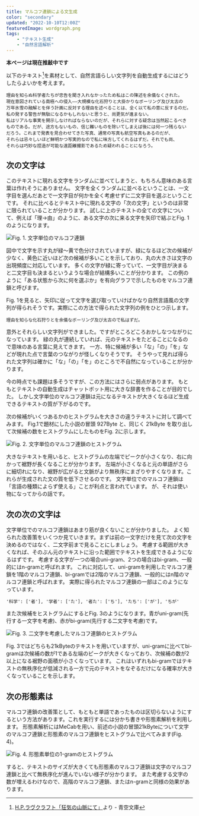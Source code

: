 ```yaml
---
title: マルコフ連鎖による文生成
color: "secondary"
updated: "2022-10-10T12:00Z"
featuredImage: wordgraph.png
tags: 
    - "テキスト生成"
    - "自然言語解析"
---
```


 **本ページは現在推敲中です**

以下のテキスト[^1]を素材として、自然言語らしい文字列を自動生成するにはどうしたらよいかを考えます。

```
理由を知らぬ科学者たちが忠告を聞き入れなかったため私はこの陳述を余儀なくされた。
現在意図されている南極への侵入――大規模な化石狩りと大掛かりなボーリング及び太古の
万年氷雪の融解とを伴う計画に反対する理由を述べることは、全く以て私の意に反するのだ。
私の発する警告が無駄になるかもしれないと思うと、尚更気が進まない。
私はリアルな事実を開示しなければならないのだが、それらに対する疑念は当然起こるべき
ものである。だが、途方もないもの、信じ難いものを除いてしまえば後には何一つ残らない
だろう。これまで発表を見合わせてきた写真、通常の写真も航空写真もあるのだが、
それらは忌々しいほど鮮明かつ写実的なので私に味方してくれるはずだ。それでも尚、
それらは巧妙な捏造が可能な遠距離撮影であるため疑われることになろう。
```
[^1]: [H.P.ラヴクラフト「狂気の山脈にて」](https://www.aozora.gr.jp/cards/001699/files/57858_59672.html)より - 青空文庫

## 次の文字は

このテキストに現れる文字をランダムに並べてしまうと、もちろん意味のある言葉は作れそうにありません。
文字を全くランダムに並べるということは、一文字目を選んだあとで一文字目が何かを全く考慮せずに二文字目を選ぶということです。
それに比べるとテキスト中に現れる文字の「次の文字」というのは非常に限られていることが分かります。
試しに上のテキストの全ての文字について、例えば「理→由」のように、ある文字の次に来る文字を矢印で結ぶとFig. 1のようになります。

![Fig. 1. 文字単位のマルコフ連鎖](./1gram-digraph.png)

図中で文字を示す丸が緑〜黄で色分けされていますが、緑になるほど次の候補が少なく、黄色に近いほど次の候補が多いことを示しており、丸の大きさは文字の出現頻度に対応しています。
多くの文字が緑に寄っていて、一文字目が決まると二文字目も決まるというような場合が結構多いことが分かります。
この例のように「ある状態から次に何を選ぶか」を有向グラフで示したものをマルコフ連鎖と呼びます。

Fig. 1を見ると、矢印に従って文字を選び取っていけばかなり自然言語風の文字列が得られそうです。実際にこの方法で得られた文字列の例をひとつ示します。

```
理由を知らな化石狩りとを余儀なボーリング及び太古ので私はずだ。
```
意外とそれらしい文字列ができました。ですがところどころおかしなつながりになっています。
緑の丸が連続していれば、元のテキストをたどることになるので意味のある言葉に見えてきます。
一方、特に候補が多い「な」「の」「を」などが現れた点で言葉のつながりが怪しくなりそうです。
そうやって見れば得られた文字列は確かに「な」「の」「を」のところで不自然になっていることが分かります。

今の時点でも課題は多そうですが、この方法にはさらに弱点があります。
もともとテキストの自動生成はチャットボット用に大きな辞書を作ることが目的でした。
しかし文字単位のマルコフ連鎖は元になるテキストが大きくなるほど生成できるテキストの質が下がるのです。

次の候補がいくつあるかのヒストグラムを大きさの違うテキストに対して調べてみます。
Fig.1で題材にした小説の冒頭 927Byte と、同じく 21kByte を取り出して次候補の数をヒストグラムにしたものをFig. 2に示します。

![Fig. 2. 文字単位のマルコフ連鎖のヒストグラム](./1gram.png)

大きなテキストを用いると、ヒストグラムの左端でピークが小さくなり、右に向かって裾野が長くなることが分かります。
左端が小さくなると元の単語がさらに細切れになり、裾野が広がると文脈がより無秩序にまざりやすくなります。これらが生成された文の質を低下させるのです。
文字単位でのマルコフ連鎖は「言語の種類によらず使える」ことが利点と言われています。
が、それは使い物になってからの話です。

## 次の次の文字は

文字単位でのマルコフ連鎖はあまり筋が良くないことが分かりました。
よく知られた改善策をいくつか見ていきます。まずは前の一文字だけを見て次の文字を決めるのではなく、二文字前まで見ることにしましょう。
考慮する範囲が大きくなれば、そのぶん元のテキストに沿った範囲でテキストを生成できるようになるはずです。
考慮する文字が一つの場合uni-gram、2つの場合はbi-gram、一般的にはn-gramと呼ばれます。
これに対応して、uni-gramを利用したマルコフ連鎖を1階のマルコフ連鎖、bi-gramでは2階のマルコフ連鎖、一般的にはn階のマルコフ連鎖と呼ばれます。
実際に得られたマルコフ連鎖の一部はこのようになっています。

```
'科学': ['者'], '学者': ['た'], '者た': ['ち'], 'たち': ['が'], 'ちが'
```


また次候補をヒストグラムにするとFig. 3のようになります。青がuni-gram(先行する一文字を考慮)、赤がbi-gram(先行する二文字を考慮)です。

![Fig. 3. 二文字を考慮したマルコフ連鎖のヒストグラム](./2gram.png)

Fig. 3ではどちらも21kByteのテキストを用いていますが、uni-gramに比べてbi-gramは次候補の数が1である左端のピークが大きくなっており、次候補の数が2以上になる裾野の面積が小さくなっています。
これはいずれもbi-gramではテキストの無秩序化が低減される一方で元のテキストをなぞるだけになる確率が大きくなっていることを示します。


## 次の形態素は

マルコフ連鎖の改善策として、もともと単語であったものは区切らないようにするという方法があります。これを実行するには分かち書きや形態素解析を利用します。
形態素解析にはMeCabを用い、前述の小説の冒頭21kByteについて文字のマルコフ連鎖と形態素のマルコフ連鎖をヒストグラムで比べてみます(Fig. 4)。

![Fig. 4. 形態素単位の1-gramのヒストグラム](./morpho-1gram.png)

すると、テキストのサイズが大きくても形態素のマルコフ連鎖は文字のマルコフ連鎖と比べて無秩序化が進んでいない様子が分かります。
また考慮する文字の数が増えるわけなので、高階のマルコフ連鎖、またはn-gramと同様の効果があります。




